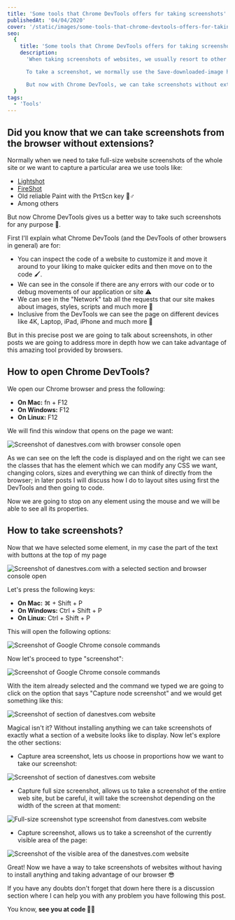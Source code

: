 ```yaml
---
title: 'Some tools that Chrome DevTools offers for taking screenshots'
publishedAt: '04/04/2020'
cover: '/static/images/some-tools-that-chrome-devtools-offers-for-taking-screenshots/banner.jpeg'
seo:
  {
    title: 'Some tools that Chrome DevTools offers for taking screenshots',
    description:
      'When taking screenshots of websites, we usually resort to other tools, but the browser can help us to do it better.

      To take a screenshot, we normally use the Save-downloaded-image hotkey and just extract the image from the downloaded archive by opening it in a file manager of our choice.

      But now with Chrome DevTools, we can take screenshots without extracting anything 😲.',
  }
tags:
  - 'Tools'
---
```


## Did you know that we can take screenshots from the browser without extensions?

Normally when we need to take full-size website screenshots of the whole site or we want to capture a particular area we use tools like:

- [Lightshot](https://prnt.sc/)
- [FireShot](https://chrome.google.com/webstore/detail/take-webpage-screenshots/mcbpblocgmgfnpjjppndjkmgjaogfceg?hl=es)
- Old reliable Paint with the PrtScn key 🧙♂️
- Among others

But now Chrome DevTools gives us a better way to take such screenshots for any purpose 🤩.

First I'll explain what Chrome DevTools (and the DevTools of other browsers in general) are for:

- You can inspect the code of a website to customize it and move it around to your liking to make quicker edits and then move on to the code 🖌.
- We can see in the console if there are any errors with our code or to debug movements of our application or site ⚠️
- We can see in the "Network" tab all the requests that our site makes about images, styles, scripts and much more 📶
- Inclusive from the DevTools we can see the page on different devices like 4K, Laptop, iPad, iPhone and much more 📱

But in this precise post we are going to talk about screenshots, in other posts we are going to address more in depth how we can take advantage of this amazing tool provided by browsers.

## How to open Chrome DevTools?

We open our Chrome browser and press the following:

- **On Mac:** fn + F12
- **On Windows:** F12
- **On Linux:** F12

We will find this window that opens on the page we want:

<Image
  alt="Screenshot of danestves.com with browser console open"
  height={899}
  src="/static/images/some-tools-that-chrome-devtools-offers-for-taking-screenshots/img1.png"
  width={1920}
/>

As we can see on the left the code is displayed and on the right we can see the classes that has the element which we can modify any CSS we want, changing colors, sizes and everything we can think of directly from the browser; in later posts I will discuss how I do to layout sites using first the DevTools and then going to code.

Now we are going to stop on any element using the mouse and we will be able to see all its properties.

## How to take screenshots?

Now that we have selected some element, in my case the part of the text with buttons at the top of my page

<Image
  alt="Screenshot of danestves.com with a selected section and browser console open"
  height={513}
  src="/static/images/some-tools-that-chrome-devtools-offers-for-taking-screenshots/img2.png"
  width={1920}
/>

Let's press the following keys:

- **On Mac:** ⌘ + Shift + P
- **On Windows:** Ctrl + Shift + P
- **On Linux:** Ctrl + Shift + P

This will open the following options:

<Image
  alt="Screenshot of Google Chrome console commands"
  height={410}
  src="/static/images/some-tools-that-chrome-devtools-offers-for-taking-screenshots/img3.png"
  width={710}
/>

Now let's proceed to type "screenshot":

<Image
  alt="Screenshot of Google Chrome console commands"
  height={336}
  src="/static/images/some-tools-that-chrome-devtools-offers-for-taking-screenshots/img4.png"
  width={832}
/>

With the item already selected and the command we typed we are going to click on the option that says "Capture node screenshot" and we would get something like this:

<Image
  alt="Screenshot of section of danestves.com website"
  height={249}
  src="/static/images/some-tools-that-chrome-devtools-offers-for-taking-screenshots/img5.png"
  width={590}
/>

Magical isn't it? Without installing anything we can take screenshots of exactly what a section of a website looks like to display. Now let's explore the other sections:

- Capture area screenshot, lets us choose in proportions how we want to take our screenshot:

<Image
  alt="Screenshot of section of danestves.com website"
  height={490}
  src="/static/images/some-tools-that-chrome-devtools-offers-for-taking-screenshots/img6.png"
  width={125}
/>

- Capture full size screenshot, allows us to take a screenshot of the entire web site, but be careful, it will take the screenshot depending on the width of the screen at that moment:

<Image
  alt="Full-size screenshot type screenshot from danestves.com website"
  height={2647}
  src="/static/images/some-tools-that-chrome-devtools-offers-for-taking-screenshots/img7.png"
  width={1091}
/>

- Capture screenshot, allows us to take a screenshot of the currently visible area of the page:

<Image
  alt="Screenshot of the visible area of the danestves.com website"
  height={842}
  src="/static/images/some-tools-that-chrome-devtools-offers-for-taking-screenshots/img8.png"
  width={1091}
/>

Great! Now we have a way to take screenshots of websites without having to install anything and taking advantage of our browser 😎

If you have any doubts don't forget that down here there is a discussion section where I can help you with any problem you have following this post.

You know, **see you at code 👨‍💻**
